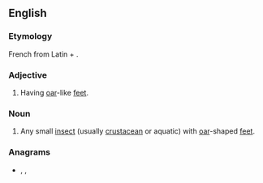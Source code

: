 ==English==

===Etymology===
French {{m|fr|rémipède}} from Latin {{m|la|rēmi||oar}} + {{m|la|pedem|ped(em)|foot}}.

===Adjective===
{{en-adj}}

# {{label|en|zoology}} Having [[oar]]-like [[feet]].

===Noun===
{{en-noun}}

# {{label|en|zoology}} Any small [[insect]] (usually [[crustacean]] or aquatic) with [[oar]]-shaped [[feet]].

===Anagrams===
* {{l|en|demirep}}, {{l|en|impeder}}, {{l|en|per diem}}
